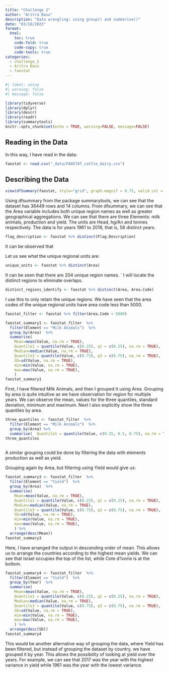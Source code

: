 ```yaml
---
title: "Challenge 2"
author: "Aritra Basu"
description: "Data wrangling: using group() and summarise()"
date: "03/18/2023"
format:
  html:
    toc: true
    code-fold: true
    code-copy: true
    code-tools: true
categories:
  - challenge_2
  - Aritra Basu
  - faostat
---
```

```r
#| label: setup
#| warning: false
#| message: false

library(tidyverse)
library(dplyr)
library(descr)
library(readr)
library(summarytools)
knitr::opts_chunk$set(echo = TRUE, warning=FALSE, message=FALSE)
```

## Reading in the Data

In this way, I have read in the data:
```r
faostat <- read.csv("_data/FAOSTAT_cattle_dairy.csv")

```

## Describing the Data

```r
view(dfSummary(faostat, style="grid", graph.magnif = 0.75, valid.col = FALSE))
```
Using dfsummary from the package summarytools, we can see that the dataset has 36449 rows and 14 columns. From dfsummary, we can see that the Area variable includes both unique region names as well as greater geographical aggregations. We can see that there are three Elements: milk animals, production and yield. The units are Head, hg/An and tonnes respectively. The data is for years 1961 to 2018, that is, 58 distinct years. 

```r
flag_description <- faostat %>% distinct(Flag.Description)
```
It can be observed that 

Let us see what the unique regional units are:
  
```r
unique_units <- faostat %>% distinct(Area)
```
It can be seen that there are 204 unique region names.
`
I will locate the distinct regions to eliminate overlaps.
```r
distinct_regions_identify <- faostat %>% distinct(Area, Area.Code)
```
I use this to only retain the unique regions. We have seen that the area codes of the unique regional units have area code less than 5000.
```r
faostat_filter <- faostat %>% filter(Area.Code < 5000)

```

```r
faostat_summary1 <- faostat_filter  %>% 
  filter(Element == "Milk Animals")  %>% 
  group_by(Area)  %>% 
  summarise(
    Mean=mean(Value, na.rm = TRUE),
    Quantile1 = quantile(Value, c(0.25), q1 = c(0.25), na.rm = TRUE),
    Median=median(Value, na.rm = TRUE),
    Quantile3 = quantile(Value, c(0.75), q3 = c(0.75), na.rm = TRUE),
    SD=sd(Value, na.rm = TRUE),
    min=min(Value, na.rm = TRUE),
    max=max(Value, na.rm = TRUE),
    )
faostat_summary1
```
First, I have filtered Milk Animals, and then I grouped it using Area. Grouping by area is quite intuitive as we have observation for region for multiple years. We can observe the mean, values for the three quantiles, standard deviation, minimum and maximum. Next I also explicitly show the three quantiles by area.
```r

three_quantiles <- faostat_filter  %>% 
  filter(Element == "Milk Animals")  %>% 
  group_by(Area) %>% 
  summarise(  Quantile1 = quantile(Value, c(0.25, 0.5, 0.75), na.rm = TRUE), q = c(0.25, 0.5, 0.75))
three_quantiles
            

```
A similar grouping could be done by filtering the data with elements production as well as yield.

Grouping again by Area, but filtering using Yield would give us:

```r
faostat_summary3 <- faostat_filter  %>% 
  filter(Element == "Yield")  %>% 
  group_by(Area)  %>% 
  summarise(
    Mean=mean(Value, na.rm = TRUE),
    Quantile1 = quantile(Value, c(0.25), q1 = c(0.25), na.rm = TRUE),
    Median=median(Value, na.rm = TRUE),
    Quantile3 = quantile(Value, c(0.75), q3 = c(0.75), na.rm = TRUE),
    SD=sd(Value, na.rm = TRUE),
    min=min(Value, na.rm = TRUE),
    max=max(Value, na.rm = TRUE),
    ) %>% 
  arrange(desc(Mean))
faostat_summary3

```

Here, I have arranged the output in descending order of mean. This allows us to arrange the countries according to the highest mean yields. We can see that Israel occupies the top of the list, while Cote d'Ivorie is at the bottom.

```r
faostat_summary4 <- faostat_filter  %>% 
  filter(Element == "Yield")  %>% 
  group_by(Year)  %>% 
  summarise(
    Mean=mean(Value, na.rm = TRUE),
    Quantile1 = quantile(Value, c(0.25), q1 = c(0.25), na.rm = TRUE),
    Median=median(Value, na.rm = TRUE),
    Quantile3 = quantile(Value, c(0.75), q3 = c(0.75), na.rm = TRUE),
    SD=sd(Value, na.rm = TRUE),
    min=min(Value, na.rm = TRUE),
    max=max(Value, na.rm = TRUE),
    ) %>% 
  arrange(desc(SD))
faostat_summary4

```
This would be another alternative way of grouping the data, where Yield has been filtered, but instead of grouping the dataset by country, we have grouped it by year. This allows the possibility of looking at yield over the years. For example, we can see that 2017 was the year with the highest variance in yield while 1961 was the year with the lowest variance. 

